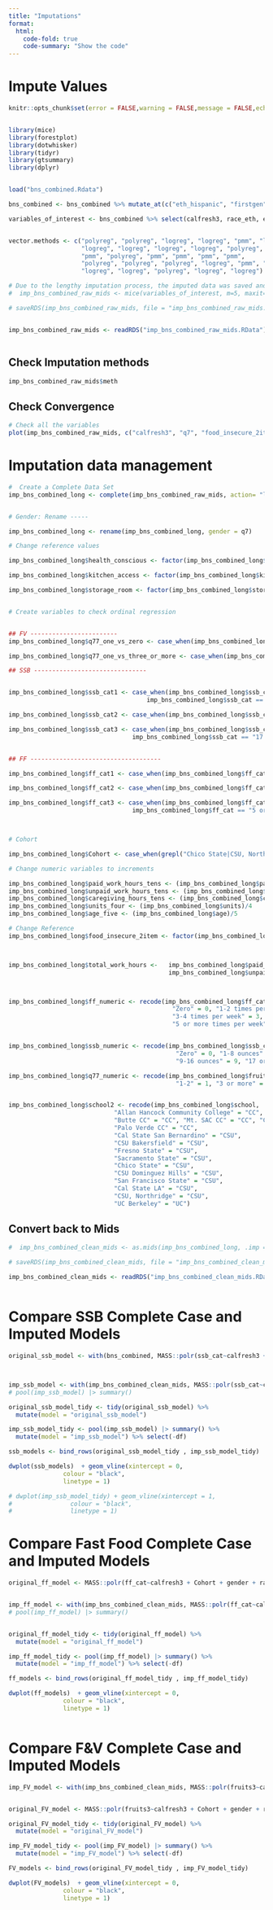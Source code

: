---
title: "Imputations"
format:
  html:
    code-fold: true
    code-summary: "Show the code"
---

::: panel-tabset
# Impute Values

```{r}
knitr::opts_chunk$set(error = FALSE,warning = FALSE,message = FALSE,echo = TRUE)


library(mice)
library(forestplot)
library(dotwhisker)
library(tidyr)
library(gtsummary)
library(dplyr)


load("bns_combined.Rdata")


```

```{r}


bns_combined <- bns_combined %>% mutate_at(c("eth_hispanic", "firstgen", "housing_insecure", "q26", "q27", "q28", "q29", "q30", "q31", "q32", "q33", "homelessness_year"), as.factor)

variables_of_interest <- bns_combined %>% select(calfresh3, race_eth, eth_hispanic, q7, age, cooking_confident, living_with_family, food_insecure_2item, health_conscious, storage_access, storage_room, kitchen_access, ff_cat, ssb_cat, fruits3, household_size, monthly_hh_income, paid_work_hours, unpaid_work_hours, units, caregiving_hours, q64, q65, school, physical_activity, q83_1, q83_2, q83_3, calfresh_eligible, firstgen, academic_level, housing_insecure, homelessness_year)


vector.methods <- c("polyreg", "polyreg", "logreg", "logreg", "pmm", "logreg", "logreg", "logreg",
                    "logreg", "logreg", "logreg", "logreg", "polyreg", "polyreg", "polyreg",
                    "pmm", "polyreg", "pmm", "pmm", "pmm", "pmm",
                    "polyreg", "polyreg", "polyreg", "logreg", "pmm", "pmm", "pmm",
                    "logreg", "logreg", "polyreg", "logreg", "logreg")


```

```{r}


# Due to the lengthy imputation process, the imputed data was saved and the code was commented out
#  imp_bns_combined_raw_mids <- mice(variables_of_interest, m=5, maxit=35, seed=500, printFlag=TRUE, method = vector.methods)

# saveRDS(imp_bns_combined_raw_mids, file = "imp_bns_combined_raw_mids.RData")


imp_bns_combined_raw_mids <- readRDS("imp_bns_combined_raw_mids.RData")



```

## Check Imputation methods

```{r}

imp_bns_combined_raw_mids$meth

```

## Check Convergence

```{r}
# Check all the variables
plot(imp_bns_combined_raw_mids, c("calfresh3", "q7", "food_insecure_2item", "fruits3", "household_size", "monthly_hh_income", "paid_work_hours", "unpaid_work_hours", "units", "caregiving_hours", "q64", "q65", "physical_activity", "q83_1", "q83_2", "q83_3", "calfresh_eligible"))


```

# Imputation data management

```{r}

#  Create a Complete Data Set
imp_bns_combined_long <- complete(imp_bns_combined_raw_mids, action= "long", include = TRUE)


# Gender: Rename -----

imp_bns_combined_long <- rename(imp_bns_combined_long, gender = q7)

# Change reference values

imp_bns_combined_long$health_conscious <- factor(imp_bns_combined_long$health_conscious, order = FALSE) %>% relevel(imp_bns_combined_long$health_conscious, ref = "No")

imp_bns_combined_long$kitchen_access <- factor(imp_bns_combined_long$kitchen_access, order = FALSE) %>% relevel(imp_bns_combined_long$kitchen_access, ref = "No")

imp_bns_combined_long$storage_room <- factor(imp_bns_combined_long$storage_room, order = FALSE) %>% relevel(imp_bns_combined_long$storage_room, ref = "No")


# Create variables to check ordinal regression


## FV ------------------------
imp_bns_combined_long$q77_one_vs_zero <- case_when(imp_bns_combined_long$fruits3 == "0" ~ "0", imp_bns_combined_long$fruits3 == "1-2" ~ "1-2")  %>% factor(order = FALSE)

imp_bns_combined_long$q77_one_vs_three_or_more <- case_when(imp_bns_combined_long$fruits3 == "3 or more" ~ "3 or more", imp_bns_combined_long$fruits3 == "1-2" ~ "1-2")  %>% factor(order = FALSE)

## SSB -------------------------------


imp_bns_combined_long$ssb_cat1 <- case_when(imp_bns_combined_long$ssb_cat == "Zero" ~ "Zero",
                                      imp_bns_combined_long$ssb_cat == "1-8 ounces" ~ "1-8 ounces") %>% factor(order = FALSE) %>% relevel(ref = "Zero")

imp_bns_combined_long$ssb_cat2 <- case_when(imp_bns_combined_long$ssb_cat == "1-8 ounces" ~ "1-8 ounces", imp_bns_combined_long$ssb_cat == "9-16 ounces" ~ "9-16 ounces") %>% factor(order = FALSE)

imp_bns_combined_long$ssb_cat3 <- case_when(imp_bns_combined_long$ssb_cat == "9-16 ounces" ~ "9-16 ounces",
                                  imp_bns_combined_long$ssb_cat == "17 or more ounces" ~ "17 or more ounces") %>% factor(order = FALSE) %>% relevel(ref = "9-16 ounces")


## FF ------------------------------------

imp_bns_combined_long$ff_cat1 <- case_when(imp_bns_combined_long$ff_cat == "Zero" ~ "Zero", imp_bns_combined_long$ff_cat == "1-2 times per week" ~ "1-2 times per week") %>% factor(order = FALSE) %>% relevel(ref = "Zero")

imp_bns_combined_long$ff_cat2 <- case_when(imp_bns_combined_long$ff_cat == "1-2 times per week" ~ "1-2 times per week", imp_bns_combined_long$ff_cat == "3-4 times per week" ~ "3-4 times per week") %>% factor(order = FALSE)

imp_bns_combined_long$ff_cat3 <- case_when(imp_bns_combined_long$ff_cat == "3-4 times per week" ~ "3-4 times per week",
                                  imp_bns_combined_long$ff_cat == "5 or more times per week" ~ "5 or more times per week") %>% factor(order = FALSE)



# Cohort

imp_bns_combined_long$Cohort <- case_when(grepl("Chico State|CSU, Northridge|Fresno State", imp_bns_combined_long$school) ~ "Pilot 2", TRUE ~ "Statewide")

# Change numeric variables to increments

imp_bns_combined_long$paid_work_hours_tens <- (imp_bns_combined_long$paid_work_hours)/10
imp_bns_combined_long$unpaid_work_hours_tens <- (imp_bns_combined_long$unpaid_work_hours)/10
imp_bns_combined_long$caregiving_hours_tens <- (imp_bns_combined_long$caregiving_hours)/10
imp_bns_combined_long$units_four <- (imp_bns_combined_long$units)/4
imp_bns_combined_long$age_five <- (imp_bns_combined_long$age)/5

# Change Reference
imp_bns_combined_long$food_insecure_2item <- factor(imp_bns_combined_long$food_insecure_2item, order = FALSE) %>% relevel(imp_bns_combined_long$food_insecure_2item, ref = "No")



imp_bns_combined_long$total_work_hours <-   imp_bns_combined_long$paid_work_hours +
                                            imp_bns_combined_long$unpaid_work_hours



imp_bns_combined_long$ff_numeric <- recode(imp_bns_combined_long$ff_cat, 
                                             "Zero" = 0, "1-2 times per week" = 1,
                                             "3-4 times per week" = 3,
                                             "5 or more times per week" = 5)


imp_bns_combined_long$ssb_numeric <- recode(imp_bns_combined_long$ssb_cat,
                                              "Zero" = 0, "1-8 ounces" = 1,
                                              "9-16 ounces" = 9, "17 or more ounces" = 17)

imp_bns_combined_long$q77_numeric <- recode(imp_bns_combined_long$fruits3, "0" = 0,
                                              "1-2" = 1, "3 or more" = 3)


imp_bns_combined_long$school2 <- recode(imp_bns_combined_long$school,
                             "Allan Hancock Community College" = "CC",
                             "Butte CC" = "CC", "Mt. SAC CC" = "CC", "Clovis CC" = "CC",
                             "Palo Verde CC" = "CC", 
                             "Cal State San Bernardino" = "CSU",
                             "CSU Bakersfield" = "CSU",
                             "Fresno State" = "CSU",
                             "Sacramento State" = "CSU",
                             "Chico State" = "CSU",
                             "CSU Dominguez Hills" = "CSU",
                             "San Francisco State" = "CSU",
                             "Cal State LA" = "CSU",
                             "CSU, Northridge" = "CSU",
                             "UC Berkeley" = "UC")


```

## Convert back to Mids

```{r}

#  imp_bns_combined_clean_mids <- as.mids(imp_bns_combined_long, .imp = ".imp")

# saveRDS(imp_bns_combined_clean_mids, file = "imp_bns_combined_clean_mids.RData")

imp_bns_combined_clean_mids <- readRDS("imp_bns_combined_clean_mids.RData")



```

# Compare SSB Complete Case and Imputed Models

```{r}


original_ssb_model <- with(bns_combined, MASS::polr(ssb_cat~calfresh3 + Cohort + gender + race_eth + age + monthly_hh_income + academic_level + physical_activity + storage_access + food_insecure_2item + homelessness_year + firstgen, Hess=TRUE))



imp_ssb_model <- with(imp_bns_combined_clean_mids, MASS::polr(ssb_cat~calfresh3 + Cohort + gender + race_eth + age + monthly_hh_income + academic_level + physical_activity + storage_access + food_insecure_2item + homelessness_year + firstgen, Hess=TRUE))
# pool(imp_ssb_model) |> summary()

original_ssb_model_tidy <- tidy(original_ssb_model) %>%
  mutate(model = "original_ssb_model")

imp_ssb_model_tidy <- pool(imp_ssb_model) |> summary() %>%
  mutate(model = "imp_ssb_model") %>% select(-df)

ssb_models <- bind_rows(original_ssb_model_tidy , imp_ssb_model_tidy)

dwplot(ssb_models)  + geom_vline(xintercept = 0,
               colour = "black",
               linetype = 1)

# dwplot(imp_ssb_model_tidy) + geom_vline(xintercept = 1,
#                colour = "black",
#                linetype = 1)


```

# Compare Fast Food Complete Case and Imputed Models

```{r}


original_ff_model <- MASS::polr(ff_cat~calfresh3 + Cohort + gender + race_eth + age + monthly_hh_income + academic_level + physical_activity + storage_access + kitchen_access + health_conscious + living_with_family + cooking_confident + food_insecure_2item + homelessness_year, data = bns_combined, Hess=TRUE)


imp_ff_model <- with(imp_bns_combined_clean_mids, MASS::polr(ff_cat~calfresh3 + Cohort + gender + race_eth + age + monthly_hh_income + academic_level + physical_activity + storage_access + kitchen_access + health_conscious + living_with_family + cooking_confident + food_insecure_2item + homelessness_year, Hess=TRUE))
# pool(imp_ff_model) |> summary()


original_ff_model_tidy <- tidy(original_ff_model) %>%
  mutate(model = "original_ff_model")

imp_ff_model_tidy <- pool(imp_ff_model) |> summary() %>%
  mutate(model = "imp_ff_model") %>% select(-df)

ff_models <- bind_rows(original_ff_model_tidy , imp_ff_model_tidy)

dwplot(ff_models)  + geom_vline(xintercept = 0,
               colour = "black",
               linetype = 1)



```

# Compare F&V Complete Case and Imputed Models

```{r}



imp_FV_model <- with(imp_bns_combined_clean_mids, MASS::polr(fruits3~calfresh3 + Cohort + gender + race_eth + age + monthly_hh_income + health_conscious + cooking_confident + physical_activity + food_insecure_2item, Hess=TRUE))


original_FV_model <- MASS::polr(fruits3~calfresh3 + Cohort + gender + race_eth + age + monthly_hh_income + health_conscious + cooking_confident + physical_activity + food_insecure_2item, data = bns_combined, Hess=TRUE)

original_FV_model_tidy <- tidy(original_FV_model) %>%
  mutate(model = "original_FV_model")

imp_FV_model_tidy <- pool(imp_FV_model) |> summary() %>%
  mutate(model = "imp_FV_model") %>% select(-df)

FV_models <- bind_rows(original_FV_model_tidy , imp_FV_model_tidy)

dwplot(FV_models)  + geom_vline(xintercept = 0,
               colour = "black",
               linetype = 1)




```
:::
